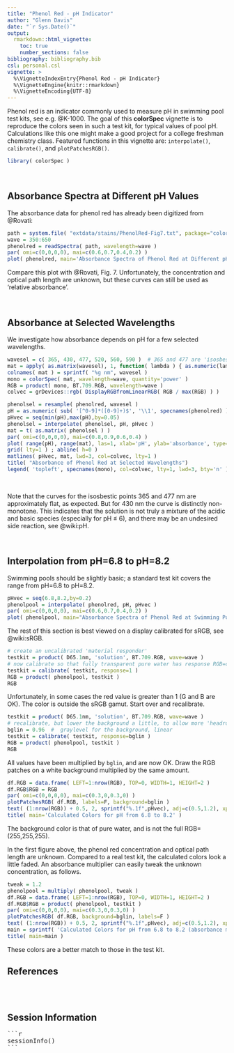 ---
title: "Phenol Red - pH Indicator"
author: "Glenn Davis"
date: "`r Sys.Date()`"
output: 
  rmarkdown::html_vignette:
    toc: true
    number_sections: false
bibliography: bibliography.bib
csl: personal.csl    
vignette: >
  %\VignetteIndexEntry{Phenol Red - pH Indicator}
  %\VignetteEngine{knitr::rmarkdown}
  %\VignetteEncoding{UTF-8}
---

Phenol red is an indicator commonly used to measure pH
in swimming pool test kits, see e.g. @K-1000.
The goal of this **colorSpec** vignette is to reproduce the colors seen in such
a test kit, for typical values of pool pH.
Calculations like this one might make a good project for a college freshman chemistry class.
Featured functions in this vignette are: `interpolate()`, `calibrate()`,
and `plotPatchesRGB()`.

```{r, echo=TRUE, message=FALSE}
library( colorSpec )
```

<br>

## Absorbance Spectra at Different pH Values

The absorbance data for phenol red has already been digitized from @Rovati:

```{r fig.width=7, fig.height=4,  fig.show='hold', dev='png' }
path = system.file( "extdata/stains/PhenolRed-Fig7.txt", package="colorSpec" )
wave = 350:650
phenolred = readSpectra( path, wavelength=wave )
par( omi=c(0,0,0,0), mai=c(0.6,0.7,0.4,0.2) )
plot( phenolred, main='Absorbance Spectra of Phenol Red at Different pH Values' )
```
Compare this plot with @Rovati, Fig. 7.
Unfortunately, the concentration and optical path length are unknown,
but these curves can still be used as 'relative absorbance'.


<br>

## Absorbance at Selected Wavelengths

We investigate how absorbance depends on pH for a few selected wavelengths.

```{r, echo=TRUE, message=TRUE, fig.width=7, fig.height=5,  fig.show='hold' , dev='png' }
wavesel = c( 365, 430, 477, 520, 560, 590 )  # 365 and 477 are 'isosbestic points'
mat = apply( as.matrix(wavesel), 1, function( lambda ) { as.numeric(lambda == wave) } )
colnames( mat ) = sprintf( "%g nm", wavesel )
mono = colorSpec( mat, wavelength=wave, quantity='power' )
RGB = product( mono, BT.709.RGB, wavelength=wave )
colvec = grDevices::rgb( DisplayRGBfromLinearRGB( RGB / max(RGB) ) )

phenolsel = resample( phenolred, wavesel )
pH = as.numeric( sub( '[^0-9]*([0-9]+)$', '\\1', specnames(phenolred) ) )
pHvec = seq(min(pH),max(pH),by=0.05)
phenolsel = interpolate( phenolsel, pH, pHvec )
mat = t( as.matrix( phenolsel ) )
par( omi=c(0,0,0,0), mai=c(0.8,0.9,0.6,0.4) )
plot( range(pH), range(mat), las=1, xlab='pH', ylab='absorbance', type='n' )
grid( lty=1 ) ; abline( h=0 )
matlines( pHvec, mat, lwd=3, col=colvec, lty=1 )
title( "Absorbance of Phenol Red at Selected Wavelengths")
legend( 'topleft', specnames(mono), col=colvec, lty=1, lwd=3, bty='n' )
```

<br>

Note that the curves for the isosbestic points 365 and 477 nm are approximately flat,
as expected.
But for 430 nm the curve is distinctly non-monotone.
This indicates that the solution is not truly a mixture of the
acidic and basic species (especially for pH $\le$ 6),
and there may be an undesired side reaction, see @wiki:pH.

<br>

## Interpolation from pH=6.8 to pH=8.2

Swimming pools should be slightly basic;
a standard test kit covers the range from pH=6.8 to pH=8.2.
```{r, echo=TRUE,  message=TRUE, results='hold', fig.width=7, fig.height=4,  fig.show='hold'}
pHvec = seq(6.8,8.2,by=0.2)
phenolpool = interpolate( phenolred, pH, pHvec )
par( omi=c(0,0,0,0), mai=c(0.6,0.7,0.4,0.2) )
plot( phenolpool, main="Absorbance Spectra of Phenol Red at Swimming Pool pH Values" )
```

The rest of this section is best viewed on a display calibrated for sRGB, see @wiki:sRGB.
```{r, echo=TRUE,  message=TRUE }
# create an uncalibrated 'material responder'
testkit = product( D65.1nm, 'solution', BT.709.RGB, wave=wave )
# now calibrate so that fully transparent pure water has response RGB=c(1,1,1)
testkit = calibrate( testkit, response=1 )
RGB = product( phenolpool, testkit )
RGB
```
Unfortunately, in some cases the red value is greater than 1 (G and B are OK).
The color is outside the sRGB gamut.
Start over and recalibrate.
```{r, echo=TRUE,  message=TRUE }
testkit = product( D65.1nm, 'solution', BT.709.RGB, wave=wave )
# recalibrate, but lower the background a little, to allow more 'headroom' for indicator colors
bglin = 0.96  #  graylevel for the background, linear
testkit = calibrate( testkit, response=bglin )
RGB = product( phenolpool, testkit )
RGB
```
All values have been multiplied by `bglin`, and are now OK.
Draw the RGB patches on a white background multiplied by the same amount.
```{r, echo=TRUE, fig.width=7, fig.height=2.5,  fig.show='hold'}
df.RGB = data.frame( LEFT=1:nrow(RGB), TOP=0, WIDTH=1, HEIGHT=2 )
df.RGB$RGB = RGB
par( omi=c(0,0,0,0), mai=c(0.3,0,0.3,0) )
plotPatchesRGB( df.RGB, labels=F, background=bglin )
text( (1:nrow(RGB)) + 0.5, 2, sprintf("%.1f",pHvec), adj=c(0.5,1.2), xpd=NA )
title( main='Calculated Colors for pH from 6.8 to 8.2' )
```
The background color is that of pure water, and is not the full RGB=(255,255,255).

In the first figure above,
the phenol red concentration and optical path length are unknown.
Compared to a real test kit, the calculated colors look a little faded.
An absorbance multiplier can easily tweak the unknown concentration, as follows.

```{r, echo=TRUE, fig.width=7, fig.height=2.5,  fig.show='hold'}
tweak = 1.2
phenolpool = multiply( phenolpool, tweak )
df.RGB = data.frame( LEFT=1:nrow(RGB), TOP=0, WIDTH=1, HEIGHT=2 )
df.RGB$RGB = product( phenolpool, testkit )
par( omi=c(0,0,0,0), mai=c(0.3,0,0.3,0) )
plotPatchesRGB( df.RGB, background=bglin, labels=F )
text( (1:nrow(RGB)) + 0.5, 2, sprintf("%.1f",pHvec), adj=c(0.5,1.2), xpd=NA )
main = sprintf( 'Calculated Colors for pH from 6.8 to 8.2 (absorbance multiplier=%g)', tweak )
title( main=main )
```
These colors are a better match to those in the test kit.



## References

<div id="refs"></div>

<br><br>

## Session Information

<pre>
```{r, echo=FALSE, results='asis'}
sessionInfo()
```
</pre>
